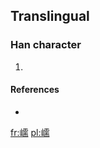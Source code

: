 ==Translingual==

===Han character===
{{Han char|rn=46|rad=山|as=14|sn=17|four=|canj=山一月月 (UMBB)}}

# {{defn|Han|sort=山14}}

====References====
* {{Han ref|kx=0321.361|hdz=10802.031|uh=5DBF|ud=23999}}

[[fr:嶿]]
[[pl:嶿]]